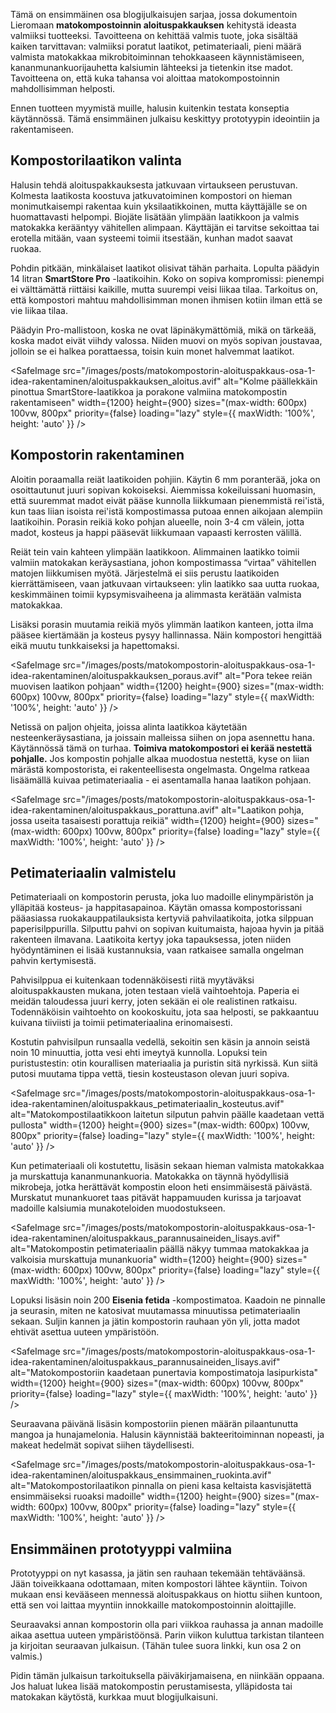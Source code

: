 Tämä on ensimmäinen osa blogijulkaisujen sarjaa, jossa dokumentoin Lieromaan **matokompostoinnin aloituspakkauksen**
kehitystä ideasta valmiiksi tuotteeksi. Tavoitteena on kehittää valmis tuote, joka sisältää kaiken tarvittavan:
valmiiksi poratut laatikot, petimateriaali, pieni määrä valmista matokakkaa mikrobitoiminnan tehokkaaseen
käynnistämiseen, kananmunankuorijauhetta kalsiumin lähteeksi ja tietenkin itse madot. Tavoitteena on, että kuka tahansa
voi aloittaa matokompostoinnin mahdollisimman helposti.

Ennen tuotteen myymistä muille, halusin kuitenkin testata konseptia käytännössä. Tämä ensimmäinen julkaisu keskittyy
prototyypin ideointiin ja rakentamiseen.

## Kompostorilaatikon valinta

Halusin tehdä aloituspakkauksesta jatkuvaan virtaukseen perustuvan. Kolmesta laatikosta koostuva jatkuvatoiminen
kompostori on hieman monimutkaisempi rakentaa kuin yksilaatikkoinen, mutta käyttäjälle se on huomattavasti helpompi.
Biojäte lisätään ylimpään laatikkoon ja valmis matokakka kerääntyy vähitellen alimpaan. Käyttäjän ei tarvitse sekoittaa
tai erotella mitään, vaan systeemi toimii itsestään, kunhan madot saavat ruokaa.

Pohdin pitkään, minkälaiset laatikot olisivat tähän parhaita. Lopulta päädyin 14 litran **SmartStore Pro** -laatikoihin.
Koko on sopiva kompromissi: pienempi ei välttämättä riittäisi kaikille, mutta suurempi veisi liikaa tilaa. Tarkoitus on,
että kompostori mahtuu mahdollisimman monen ihmisen kotiin ilman että se vie liikaa tilaa.

Päädyin Pro-mallistoon, koska ne ovat läpinäkymättömiä, mikä on tärkeää, koska madot eivät viihdy valossa. Niiden muovi
on myös sopivan joustavaa, jolloin se ei halkea porattaessa, toisin kuin monet halvemmat laatikot.

<SafeImage
  src="/images/posts/matokompostorin-aloituspakkaus-osa-1-idea-rakentaminen/aloituspakkauksen_aloitus.avif"
  alt="Kolme päällekkäin pinottua SmartStore-laatikkoa ja porakone valmiina matokompostin rakentamiseen"
  width={1200}
  height={900}
  sizes="(max-width: 600px) 100vw, 800px"
  priority={false}
  loading="lazy"
  style={{ maxWidth: '100%', height: 'auto' }}
/>

## Kompostorin rakentaminen

Aloitin poraamalla reiät laatikoiden pohjiin. Käytin 6 mm poranterää, joka on osoittautunut juuri sopivan kokoiseksi.
Aiemmissa kokeiluissani huomasin, että suuremmat madot eivät pääse kunnolla liikkumaan pienemmistä rei'istä, kun taas
liian isoista rei'istä kompostimassa putoaa ennen aikojaan alempiin laatikoihin. Porasin reikiä koko pohjan alueelle,
noin 3-4 cm välein, jotta madot, kosteus ja happi pääsevät liikkumaan vapaasti kerrosten välillä.

Reiät tein vain kahteen ylimpään laatikkoon. Alimmainen laatikko toimii valmiin matokakan keräysastiana, johon
kompostimassa “virtaa” vähitellen matojen liikkumisen myötä. Järjestelmä ei siis perustu laatikoiden kierrättämiseen,
vaan jatkuvaan virtaukseen: ylin laatikko saa uutta ruokaa, keskimmäinen toimii kypsymisvaiheena ja alimmasta kerätään
valmista matokakkaa.

Lisäksi porasin muutamia reikiä myös ylimmän laatikon kanteen, jotta ilma pääsee kiertämään ja kosteus pysyy
hallinnassa. Näin kompostori hengittää eikä muutu tunkkaiseksi ja hapettomaksi.

<SafeImage
  src="/images/posts/matokompostorin-aloituspakkaus-osa-1-idea-rakentaminen/aloituspakkauksen_poraus.avif"
  alt="Pora tekee reiän muovisen laatikon pohjaan"
  width={1200}
  height={900}
  sizes="(max-width: 600px) 100vw, 800px"
  priority={false}
  loading="lazy"
  style={{ maxWidth: '100%', height: 'auto' }}
/>

Netissä on paljon ohjeita, joissa alinta laatikkoa käytetään nesteenkeräysastiana, ja joissain malleissa siihen on jopa
asennettu hana. Käytännössä tämä on turhaa. **Toimiva matokompostori ei kerää nestettä pohjalle.** Jos kompostin
pohjalle alkaa muodostua nestettä, kyse on liian märästä kompostorista, ei rakenteellisesta ongelmasta. Ongelma ratkeaa
lisäämällä kuivaa petimateriaalia - ei asentamalla hanaa laatikon pohjaan.

<SafeImage
  src="/images/posts/matokompostorin-aloituspakkaus-osa-1-idea-rakentaminen/aloituspakkaus_porattuna.avif"
  alt="Laatikon pohja, jossa useita tasaisesti porattuja reikiä"
  width={1200}
  height={900}
  sizes="(max-width: 600px) 100vw, 800px"
  priority={false}
  loading="lazy"
  style={{ maxWidth: '100%', height: 'auto' }}
/>

## Petimateriaalin valmistelu

Petimateriaali on kompostorin perusta, joka luo madoille elinympäristön ja ylläpitää kosteus- ja happitasapainoa. Käytän
omassa kompostorissani pääasiassa ruokakauppatilauksista kertyviä pahvilaatikoita, jotka silppuan paperisilppurilla.
Silputtu pahvi on sopivan kuitumaista, hajoaa hyvin ja pitää rakenteen ilmavana. Laatikoita kertyy joka tapauksessa,
joten niiden hyödyntäminen ei lisää kustannuksia, vaan ratkaisee samalla ongelman pahvin kertymisestä.

Pahvisilppua ei kuitenkaan todennäköisesti riitä myytäväksi aloituspakkausten mukana, joten testaan vielä vaihtoehtoja.
Paperia ei meidän taloudessa juuri kerry, joten sekään ei ole realistinen ratkaisu. Todennäköisin vaihtoehto on
kookoskuitu, jota saa helposti, se pakkaantuu kuivana tiiviisti ja toimii petimateriaalina erinomaisesti.

Kostutin pahvisilpun runsaalla vedellä, sekoitin sen käsin ja annoin seistä noin 10 minuuttia, jotta vesi ehti imeytyä
kunnolla. Lopuksi tein puristustestin: otin kourallisen materiaalia ja puristin sitä nyrkissä. Kun siitä putosi muutama
tippa vettä, tiesin kosteustason olevan juuri sopiva.

<SafeImage
  src="/images/posts/matokompostorin-aloituspakkaus-osa-1-idea-rakentaminen/aloituspakkaus_petimateriaalin_kosteutus.avif"
  alt="Matokompostilaatikkoon laitetun silputun pahvin päälle kaadetaan vettä pullosta"
  width={1200}
  height={900}
  sizes="(max-width: 600px) 100vw, 800px"
  priority={false}
  loading="lazy"
  style={{ maxWidth: '100%', height: 'auto' }}
/>

Kun petimateriaali oli kostutettu, lisäsin sekaan hieman valmista matokakkaa ja murskattuja kananmunankuoria. Matokakka
on täynnä hyödyllisiä mikrobeja, jotka herättävät kompostin eloon heti ensimmäisestä päivästä. Murskatut munankuoret
taas pitävät happamuuden kurissa ja tarjoavat madoille kalsiumia munakoteloiden muodostukseen.

<SafeImage
  src="/images/posts/matokompostorin-aloituspakkaus-osa-1-idea-rakentaminen/aloituspakkaus_parannusaineiden_lisays.avif"
  alt="Matokompostin petimateriaalin päällä näkyy tummaa matokakkaa ja valkoisia murskattuja munankuoria"
  width={1200}
  height={900}
  sizes="(max-width: 600px) 100vw, 800px"
  priority={false}
  loading="lazy"
  style={{ maxWidth: '100%', height: 'auto' }}
/>

Lopuksi lisäsin noin 200 **Eisenia fetida** -kompostimatoa. Kaadoin ne pinnalle ja seurasin, miten ne katosivat
muutamassa minuutissa petimateriaalin sekaan. Suljin kannen ja jätin kompostorin rauhaan yön yli, jotta madot ehtivät
asettua uuteen ympäristöön.

<SafeImage
  src="/images/posts/matokompostorin-aloituspakkaus-osa-1-idea-rakentaminen/aloituspakkaus_parannusaineiden_lisays.avif"
  alt="Matokompostoriin kaadetaan punertavia kompostimatoja lasipurkista"
  width={1200}
  height={900}
  sizes="(max-width: 600px) 100vw, 800px"
  priority={false}
  loading="lazy"
  style={{ maxWidth: '100%', height: 'auto' }}
/>

Seuraavana päivänä lisäsin kompostoriin pienen määrän pilaantunutta mangoa ja hunajamelonia. Halusin käynnistää
bakteeritoiminnan nopeasti, ja makeat hedelmät sopivat siihen täydellisesti.

<SafeImage
  src="/images/posts/matokompostorin-aloituspakkaus-osa-1-idea-rakentaminen/aloituspakkaus_ensimmainen_ruokinta.avif"
  alt="Matokompostorilaatikon pinnalla on pieni kasa keltaista kasvisjätettä ensimmäiseksi ruoaksi madoille"
  width={1200}
  height={900}
  sizes="(max-width: 600px) 100vw, 800px"
  priority={false}
  loading="lazy"
  style={{ maxWidth: '100%', height: 'auto' }}
/>

## Ensimmäinen prototyyppi valmiina

Prototyyppi on nyt kasassa, ja jätin sen rauhaan tekemään tehtäväänsä. Jään toiveikkaana odottamaan, miten kompostori
lähtee käyntiin. Toivon mukaan ensi kevääseen mennessä aloituspakkaus on hiottu siihen kuntoon, että sen voi laittaa
myyntiin innokkaille matokompostoinnin aloittajille.

Seuraavaksi annan kompostorin olla pari viikkoa rauhassa ja annan madoille aikaa asettua uuteen ympäristöönsä. Parin
viikon kuluttua tarkistan tilanteen ja kirjoitan seuraavan julkaisun. (Tähän tulee suora linkki, kun osa 2 on valmis.)

Pidin tämän julkaisun tarkoituksella päiväkirjamaisena, en niinkään oppaana. Jos haluat lukea lisää matokompostin
perustamisesta, ylläpidosta tai matokakan käytöstä, kurkkaa <SafeLink href="/blogi">muut blogijulkaisuni</SafeLink>.

